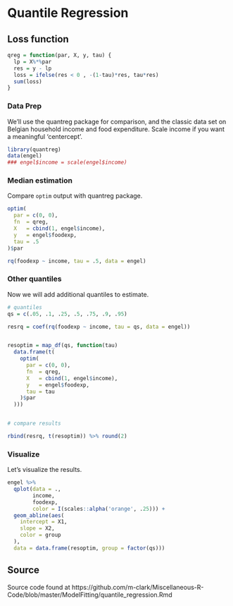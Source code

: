
# Quantile Regression



## Loss function

```r
qreg = function(par, X, y, tau) {
  lp = X%*%par
  res = y - lp
  loss = ifelse(res < 0 , -(1-tau)*res, tau*res)
  sum(loss)
}
```



### Data Prep

We'll use the <span class="pack" style = "">quantreg</span> package for comparison, and the classic data set on Belgian household income and food expenditure.  Scale income if you want a meaningful 'centercept'.

```r
library(quantreg)
data(engel)          
### engel$income = scale(engel$income)
```

### Median estimation

Compare `optim` output with <span class="pack" style = "">quantreg</span> package.

```r
optim(
  par = c(0, 0),
  fn  = qreg,
  X   = cbind(1, engel$income),
  y   = engel$foodexp,
  tau = .5
)$par

rq(foodexp ~ income, tau = .5, data = engel)
```


### Other quantiles

Now we will add additional quantiles to estimate.

```r
# quantiles
qs = c(.05, .1, .25, .5, .75, .9, .95)

resrq = coef(rq(foodexp ~ income, tau = qs, data = engel))


resoptim = map_df(qs, function(tau)
  data.frame(t(
    optim(
      par = c(0, 0),
      fn  = qreg,
      X   = cbind(1, engel$income),
      y   = engel$foodexp,
      tau = tau
    )$par
  )))


# compare results

rbind(resrq, t(resoptim)) %>% round(2)
```

### Visualize

Let's visualize the results.

```r
engel %>%
  qplot(data = .,
        income,
        foodexp,
        color = I(scales::alpha('orange', .25))) +
  geom_abline(aes(
    intercept = X1,
    slope = X2,
    color = group
  ),
  data = data.frame(resoptim, group = factor(qs)))
```


## Source

Source code found at https://github.com/m-clark/Miscellaneous-R-Code/blob/master/ModelFitting/quantile_regression.Rmd